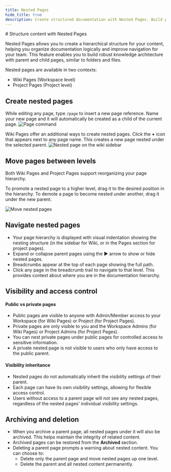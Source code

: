 ```yaml
---
title: Nested Pages
hide_title: true
description: Create structured documentation with Nested Pages. Build parent-child hierarchies, organize content logically, and improve navigation for your team's knowledge base.
---
```



<div className="tag-wrapper">
  # Structure content with Nested Pages
  <Tags tags={[{ name: "Business", link: "https://plane.so/pricing", additionalClass: "business" }]} />
</div>

Nested Pages allows you to create a hierarchical structure for your content, helping you organize documentation logically and improve navigation for your team. This feature enables you to build robust knowledge architecture with parent and child pages, similar to folders and files.

Nested pages are available in two contexts:

- Wiki Pages (Workspace level) 
- Project Pages (Project level)

## Create nested pages

While editing any page, type `/page` to insert a new page reference. Name your new page and it will automatically be created as a child of the current page.
![Page command](https://media.docs.plane.so/pages/page-command.webp#center)

Wiki Pages offer an additional ways to create nested pages. Click the **+** icon that appears next to any page name. This creates a new page nested under the selected parent.
![Nested page on the wiki sidebar](https://media.docs.plane.so/pages/create-nested-page-sidebar.webp#center)

## Move pages between levels
Both Wiki Pages and Project Pages support reorganizing your page hierarchy.

To promote a nested page to a higher level, drag it to the desired position in the hierarchy. To demote a page to become nested under another, drag it under the new parent.

![Move nested pages](https://media.docs.plane.so/pages/move-nested-pages.webp#center)

## Navigate nested pages

- Your page hierarchy is displayed with visual indentation showing the nesting structure (in the sidebar for Wiki, or in the Pages section for project pages).
- Expand or collapse parent pages using the ▶ arrow to show or hide nested pages.
- Breadcrumbs appear at the top of each page showing the full path.
- Click any page in the breadcrumb trail to navigate to that level. This provides context about where you are in the documentation hierarchy.

## Visibility and access control

#### Public vs private pages

- Public pages are visible to anyone with Admin/Member access to your Workspace (for Wiki Pages) or Project (for Project Pages).
- Private pages are only visible to you and the Workspace Admins (for Wiki Pages) or Project Admins (for Project Pages).
- You can nest private pages under public pages for controlled access to sensitive information.
- A private nested page is not visible to users who only have access to the public parent.

#### Visibility inheritance

- Nested pages do not automatically inherit the visibility settings of their parent.
- Each page can have its own visibility settings, allowing for flexible access control.
- Users without access to a parent page will not see any nested pages, regardless of the nested pages' individual visibility settings.

## Archiving and deletion

- When you archive a parent page, all nested pages under it will also be archived. This helps maintain the integrity of related content.
- Archived pages can be restored from the **Archived** section.
- Deleting a parent page prompts a warning about nested content. You can choose to:
  - Delete only the parent page and move nested pages up one level.
  - Delete the parent and all nested content permanently.